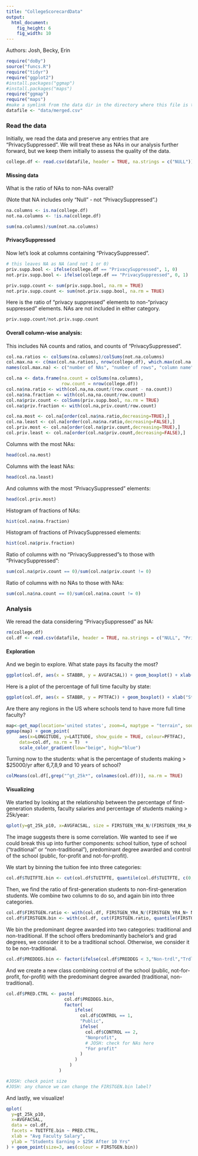 ```yaml
---
title: "CollegeScorecardData"
output: 
  html_document: 
    fig_height: 6
    fig_width: 10
---
```

Authors: Josh, Becky, Erin

```r
require("doBy")
source("funcs.R")
require("tidyr")
require("ggplot2")
#install.packages("ggmap")
#install.packages("maps")
require("ggmap")
require("maps")
#make a symlink from the data dir in the directory where this file is to the desired data file
datafile <- "data/merged.csv"
```

### Read the data

Initially, we read the data and preserve any entries that are "PrivacySuppressed". We will treat these as NAs in our analysis further forward, but we keep them initially to assess the quality of the data.

```r
college.df <- read.csv(datafile, header = TRUE, na.strings = c("NULL"))
```

#### Missing data

What is the ratio of NAs to non-NAs overall? 

(Note that NA includes only "Null" - not "PrivacySuppressed".)
```r
na.columns <- is.na(college.df)
not.na.columns <- !is.na(college.df)

sum(na.columns)/sum(not.na.columns)
```


#### PrivacySuppressed

Now let's look at columns containing "PrivacySuppressed".

```r
# this leaves NA as NA (and not 1 or 0)
priv.supp.bool <- ifelse(college.df == "PrivacySuppressed", 1, 0)
not.priv.supp.bool <- ifelse(college.df == "PrivacySuppressed", 0, 1)

priv.supp.count <- sum(priv.supp.bool, na.rm = TRUE)
not.priv.supp.count <- sum(not.priv.supp.bool, na.rm = TRUE)
```

Here is the ratio of "privacy suppressed" elements to non-"privacy suppressed" elements. NAs are not included in either category.
```r
priv.supp.count/not.priv.supp.count
```


#### Overall column-wise analysis:

This includes NA counts and ratios, and counts of "PrivacySuppressed".
```r
col.na.ratios <- colSums(na.columns)/colSums(not.na.columns)
col.max.na <- c(max(col.na.ratios), nrow(college.df), which.max(col.na.ratios))
names(col.max.na) <- c("number of NAs", "number of rows", "column name")

col.na <- data.frame(na.count = colSums(na.columns),
                     row.count = nrow(college.df))
col.na$na.ratio <- with(col.na,na.count/(row.count - na.count))
col.na$na.fraction <- with(col.na,na.count/row.count)
col.na$priv.count <- colSums(priv.supp.bool, na.rm = TRUE)
col.na$priv.fraction <- with(col.na,priv.count/row.count)

col.na.most <- col.na[order(col.na$na.ratio,decreasing=TRUE),]
col.na.least <- col.na[order(col.na$na.ratio,decreasing=FALSE),]
col.priv.most <- col.na[order(col.na$priv.count,decreasing=TRUE),]
col.priv.least <- col.na[order(col.na$priv.count,decreasing=FALSE),]
```

Columns with the most NAs:
```r
head(col.na.most)
```

Columns with the least NAs:
```r
head(col.na.least)
```

And columns with the most "PrivacySuppressed" elements:
```r
head(col.priv.most)
```

Histogram of fractions of NAs:
```r
hist(col.na$na.fraction)
```

Histogram of fractions of PrivacySuppressed elements:
```r
hist(col.na$priv.fraction)
```

Ratio of columns with no "PrivacySuppressed"s to those with "PrivacySuppressed":
```r
sum(col.na$priv.count == 0)/sum(col.na$priv.count != 0)
```

Ratio of columns with no NAs to those with NAs:
```r
sum(col.na$na.count == 0)/sum(col.na$na.count != 0)
```

### Analysis

We reread the data considering "PrivacySuppressed" as NA:
```r
rm(college.df)
col.df <- read.csv(datafile, header = TRUE, na.strings = c("NULL", "PrivacySuppressed"))
```

#### Exploration

And we begin to explore. What state pays its faculty the most?

```r
ggplot(col.df, aes(x = STABBR, y = AVGFACSAL)) + geom_boxplot() + xlab("State") + ylab("Avg monthly salary")
```

Here is a plot of the percentage of full time faculty by state:

```r
ggplot(col.df, aes(x = STABBR, y = PFTFAC)) + geom_boxplot() + xlab("State") + ylab("Percentage full time faculty")
```

Are there any regions in the US where schools tend to have more full time faculty?
```r
map<-get_map(location='united states', zoom=4, maptype = "terrain", source='google',color='color')
ggmap(map) + geom_point(
     aes(x=LONGITUDE, y=LATITUDE, show_guide = TRUE, colour=PFTFAC), 
     data=col.df, na.rm = T)  + 
     scale_color_gradient(low="beige", high="blue")
```


Turning now to the students: what is the percentage of students making > $25000/yr after 6,7,8,9 and 10 years of school?
```r
colMeans(col.df[,grep("^gt_25k*", colnames(col.df))], na.rm = TRUE)
```

#### Visualizing

We started by looking at the relationship between the percentage of first-generation students, faculty salaries and percentage of students making > 25k/year:
```r
qplot(y=gt_25k_p10, x=AVGFACSAL, size = FIRSTGEN_YR4_N/(FIRSTGEN_YR4_N+ NOT1STGEN_YR4_N), data = col.df)
```

The image suggests there is some correlation. We wanted to see if we could break this up into further components: school tuition, type of school ("traditional" or "non-traditional"), predominant degree awarded and control of the school (public, for-profit and not-for-profit). 

We start by binning the tuition fee into three categories: 
```r
col.df$TUITFTE.bin <- cut(col.df$TUITFTE, quantile(col.df$TUITFTE, c(0,.25,.75,1), na.rm = TRUE), labels = c("low tuition", "interquartile", "high tuition"))
```

Then, we find the ratio of first-generation students to non-first-generation students. We combine two columns to do so, and again bin into three categories.
```r
col.df$FIRSTGEN.ratio <- with(col.df, FIRSTGEN_YR4_N/(FIRSTGEN_YR4_N+ NOT1STGEN_YR4_N))
col.df$FIRSTGEN.bin <- with(col.df, cut(FIRSTGEN.ratio, quantile(FIRSTGEN.ratio, seq(0,1,.25), na.rm = TRUE), labels = paste0(seq(25, 100, 25), "%ile")))
```

We bin the predominant degree awarded into two categories: traditional and non-traditional. If the school offers bredominantly bachelor's and grad degrees, we consider it to be a traditional school. Otherwise, we consider it to be non-traditional.
```r
col.df$PREDDEG.bin <- factor(ifelse(col.df$PREDDEG < 3,"Non-trdl","Trdl"))
```

And we create a new class combining control of the school (public, not-for-profit, for-profit) with the predominant degree awarded (traditional, non-traditional).
```r
col.df$PRED.CTRL <- paste(
                      col.df$PREDDEG.bin, 
                      factor(
                          ifelse(
                            col.df$CONTROL == 1, 
                            "Public",
                            ifelse(
                              col.df$CONTROL == 2, 
                              "Nonprofit",
                              # JOSH: check for NAs here
                              "For profit"
                            )
                          )
                        )
                    )

#JOSH: check point size
#JOSH: any chance we can change the FIRSTGEN.bin label?
```

And lastly, we visualize!
```r
qplot(
  y=gt_25k_p10, 
  x=AVGFACSAL, 
  data = col.df, 
  facets = TUITFTE.bin ~ PRED.CTRL,
  xlab = "Avg Faculty Salary", 
  ylab = "Students Earning > $25K After 10 Yrs"
) + geom_point(size=3, aes(colour = FIRSTGEN.bin)) 
```

